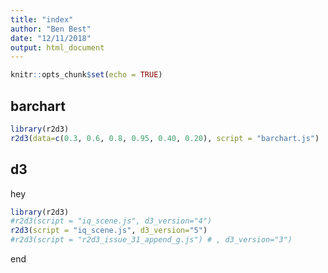 ```yaml
---
title: "index"
author: "Ben Best"
date: "12/11/2018"
output: html_document
---
```


```r
knitr::opts_chunk$set(echo = TRUE)
```

## barchart

```r
library(r2d3)
r2d3(data=c(0.3, 0.6, 0.8, 0.95, 0.40, 0.20), script = "barchart.js")
```

## d3

<div id="test">hey</div>

```r
library(r2d3)
#r2d3(script = "iq_scene.js", d3_version="4")
r2d3(script = "iq_scene.js", d3_version="5")
#r2d3(script = "r2d3_issue_31_append_g.js") # , d3_version="3")

```
end
